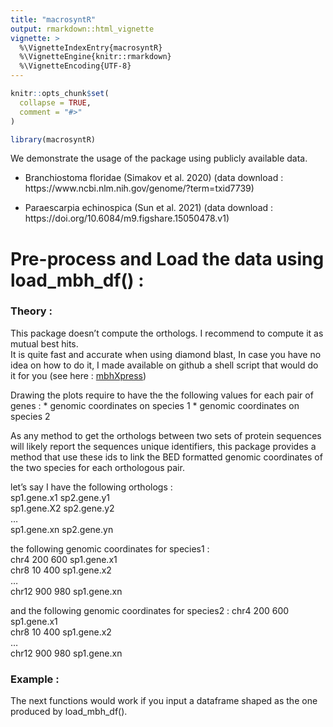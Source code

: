 ```yaml
---
title: "macrosyntR"
output: rmarkdown::html_vignette
vignette: >
  %\VignetteIndexEntry{macrosyntR}
  %\VignetteEngine{knitr::rmarkdown}
  %\VignetteEncoding{UTF-8}
---
```


```r
knitr::opts_chunk$set(
  collapse = TRUE,
  comment = "#>"
)
```

```r

library(macrosyntR)

```

We demonstrate the usage of the package using publicly available data.   

* Branchiostoma floridae (Simakov et al. 2020) (data download : https://www.ncbi.nlm.nih.gov/genome/?term=txid7739)   

* Paraescarpia echinospica (Sun et al. 2021)
(data download : https://doi.org/10.6084/m9.figshare.15050478.v1)

# Pre-process and Load the data using load_mbh_df() :

### Theory :

This package doesn't compute the orthologs. I recommend to compute it as mutual best hits.   
It is quite fast and accurate when using diamond blast, In case you have no idea on how to do it,
I made available on github a shell script that would do it for you (see here : [mbhXpress](https://github.com/SamiLhll/mbhXpress))

Drawing the plots require to have the the following values for each pair of genes :
* genomic coordinates on species 1
* genomic coordinates on species 2

As any method to get the orthologs between two sets of protein sequences will likely report the sequences unique identifiers, this package provides a method that use these ids to link the BED formatted genomic coordinates of the two species for each orthologous pair.

let's say I have the following orthologs :   
sp1.gene.x1  sp2.gene.y1   
sp1.gene.X2  sp2.gene.y2   
...   
sp1.gene.xn  sp2.gene.yn   

the following genomic coordinates for species1 :   
chr4    200    600    sp1.gene.x1   
chr8     10    400    sp1.gene.x2   
...   
chr12   900    980    sp1.gene.xn   

and the following genomic coordinates for species2 :
chr4    200    600    sp1.gene.x1   
chr8     10    400    sp1.gene.x2   
...   
chr12   900    980    sp1.gene.xn  

### Example :

The next functions would work if you input a dataframe shaped as the one produced by load_mbh_df().



